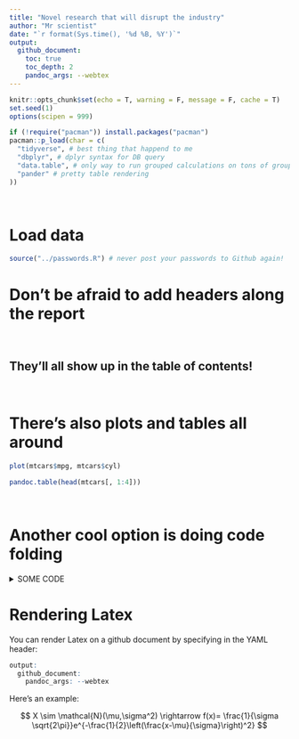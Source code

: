 ```yaml
---
title: "Novel research that will disrupt the industry"
author: "Mr scientist"
date: "`r format(Sys.time(), '%d %B, %Y')`"
output:
  github_document:
    toc: true
    toc_depth: 2
    pandoc_args: --webtex
---
```


```r
knitr::opts_chunk$set(echo = T, warning = F, message = F, cache = T)
set.seed(1)
options(scipen = 999)

if (!require("pacman")) install.packages("pacman")
pacman::p_load(char = c(
  "tidyverse", # best thing that happend to me
  "dbplyr", # dplyr syntax for DB query
  "data.table", # only way to run grouped calculations on tons of groups
  "pander" # pretty table rendering
))
```

<br>

# Load data

```r
source("../passwords.R") # never post your passwords to Github again!
```

# Don't be afraid to add headers along the report  
<br>

## They'll all show up in the table of contents!  
<br>

# There's also plots and tables all around

```r
plot(mtcars$mpg, mtcars$cyl)
```

```r
pandoc.table(head(mtcars[, 1:4]))
```

<br>

# Another cool option is doing code folding

<details><summary>SOME CODE</summary>
<p>

#### Like this!

```r
print("source: https://gist.github.com/joyrexus/16041f2426450e73f5df9391f7f7ae5f")
```

</p>
</details>

# Rendering Latex

You can render Latex on a github document by specifying in the YAML header:

```r
output:
  github_document:
    pandoc_args: --webtex
```

Here's an example:

$$
X \sim \mathcal{N}(\mu,\sigma^2) \rightarrow f(x)= \frac{1}{\sigma \sqrt{2\pi}}e^{-\frac{1}{2}\left(\frac{x-\mu}{\sigma}\right)^2}
$$